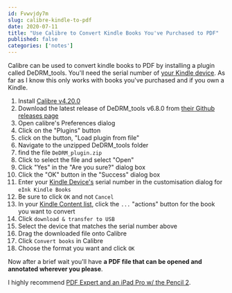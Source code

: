 ```yaml
---
id: Fvwvjdy7m
slug: calibre-kindle-to-pdf
date: 2020-07-11
title: "Use Calibre to Convert Kindle Books You've Purchased to PDF"
published: false
categories: ['notes']
---
```


Calibre can be used to convert kindle books to PDF by installing a plugin called DeDRM_tools. You'll need the serial number of [your Kindle device](https://www.amazon.com/mycd). As far as I know this only works with books you've purchased and if you own a Kindle.

1. Install [Calibre v4.20.0](https://calibre-ebook.com/download_osx)
1. Download the latest release of DeDRM_tools v6.8.0 from [their Github releases page](https://github.com/apprenticeharper/DeDRM_tools/releases)
1. Open calibre's Preferences dialog 
1. Click on the "Plugins" button
1. click on the button, "Load plugin from file"
1. Navigate to the unzipped DeDRM_tools folder
1. find the file `DeDRM_plugin.zip`  
1. Click to select the file and select "Open"
1. Click "Yes" in the "Are you sure?" dialog box
1. Click the "OK" button in the "Success" dialog box
1. Enter your [Kindle Device's](https://www.amazon.com/mycd) serial number in the customisation dialog for `eInk Kindle Books`
1. Be sure to click `OK` and not `Cancel`
1. In your [Kindle Content list](https://www.amazon.com/mycd), click the `...` "actions" button for the book you want to convert
1. Click `download & transfer to USB`
1. Select the device that matches the serial number above
1. Drag the downloaded file onto Calibre
1. Click `Convert books` in Calibre
1. Choose the format you want and click `OK`

Now after a brief wait you'll have **a PDF file that can be opened and annotated wherever you please**.

I highly recommend [PDF Expert and an iPad Pro w/ the Pencil 2](/pdf-expert).
